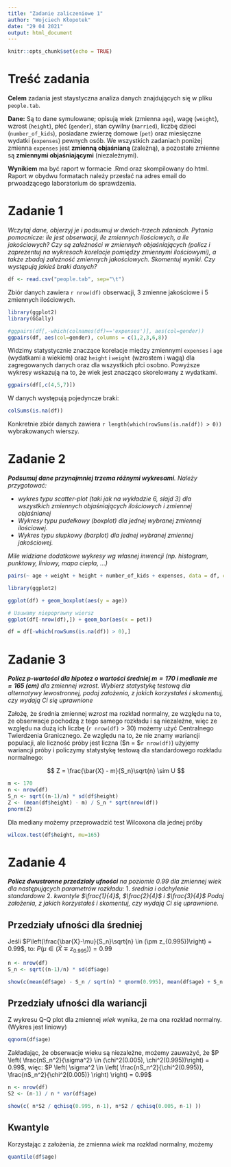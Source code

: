 ```yaml
---
title: "Zadanie zaliczeniowe 1"
author: "Wojciech Kłopotek"
date: "29 04 2021"
output: html_document
---
```


```r
knitr::opts_chunk$set(echo = TRUE)
```

# Treść zadania

**Celem** zadania jest staystyczna analiza danych znajdujących się w pliku `people.tab`.

**Dane:** Są to dane symulowane; opisują wiek (zmienna `age`), wagę (`weight`), wzrost (`height`), płeć (`gender`), stan cywilny (`married`), liczbę dzieci (`number_of_kids`), posiadane zwierzę domowe (`pet`) oraz miesięczne wydatki (`expenses`) pewnych osób. We wszystkich zadaniach poniżej zmienna `expenses` jest **zmienną objaśnianą** (zależną), a pozostałe zmienne są **zmiennymi objaśniającymi** (niezależnymi).

**Wynikiem** ma być raport w formacie .Rmd oraz skompilowany do html. Raport w obydwu formatach należy przesłać na adres email do prwoadzącego laboratorium do sprawdzenia.

# Zadanie 1

*Wczytaj dane, objerzyj je i podsumuj w dwóch-trzech zdaniach. Pytania pomocnicze: ile jest obserwacji, ile zmiennych ilościowych, a ile jakościowych? Czy są zależności w zmiennych objaśniających (policz i zaprezentuj na wykresach korelacje pomiędzy zmiennymi ilościowymi), a także zbadaj zależność zmiennych jakościowych. Skomentuj wyniki. Czy występują jakieś braki danych?*

```r
df <- read.csv("people.tab", sep="\t")
```

Zbiór danych zawiera `r nrow(df)` obserwacji, 3 zmienne jakościowe i 5 zmiennych ilościowych.

```r
library(ggplot2)
library(GGally)

#ggpairs(df[,-which(colnames(df)=='expenses')], aes(col=gender))
ggpairs(df, aes(col=gender), columns = c(1,2,3,6,8))
```


Widzimy statystycznie znaczące korelacje między zmiennymi `expenses` i `age` (wydatkami a wiekiem) oraz `height` i `weight` (wzrostem i wagą) dla zagregowanych danych oraz dla wszystkich płci osobno. Powyższe wykresy wskazują na to, że wiek jest znacząco skorelowany z wydatkami.

```r
ggpairs(df[,c(4,5,7)])
```

W danych występują pojedyncze braki:
```r
colSums(is.na(df))
```

Konkretnie zbiór danych zawiera `r length(which(rowSums(is.na(df)) > 0))` wybrakowanych wierszy.

# Zadanie 2

***Podsumuj dane przynajmniej trzema różnymi wykresami**. Należy przygotować:*

* *wykres typu scatter-plot (taki jak na wykładzie 6, slajd 3) dla wszystkich zmiennych objaśniających ilościowych i zmiennej objaśnianej*
* *Wykresy typu pudełkowy (boxplot) dla jednej wybranej zmiennej ilościowej.*
* *Wykres typu słupkowy (barplot) dla jednej wybranej zmiennej jakościowej.*

*Mile widziane dodatkowe wykresy wg własnej inwencji (np. histogram, punktowy, liniowy, mapa ciepła, ...)*

```r
pairs(~ age + weight + height + number_of_kids + expenses, data = df, col = 'blue', pch='.')
```

```r
library(ggplot2)

ggplot(df) + geom_boxplot(aes(y = age))
```

```r
# Usuwamy niepoprawny wiersz
ggplot(df[-nrow(df),]) + geom_bar(aes(x = pet))
```

```r
df = df[-which(rowSums(is.na(df)) > 0),]
```

# Zadanie 3

***Policz p-wartości dla hipotez o wartości średniej $m = 170$ i medianie $me = 165$ (cm)** dla zmiennej $wzrost$. Wybierz statystykę testową dla alternatywy lewostronnej, podaj założenia, z jakich korzystałeś i skomentuj, czy wydają Ci się uprawnione*

Założę, że średnia zmiennej $wzrost$ ma rozkład normalny, ze względu na to, że obserwacje pochodzą z tego samego rozkładu i są niezależne, więc ze względu na dużą ich liczbę (`r nrow(df)` > 30) możemy użyć Centralnego Twierdzenia Granicznego. Ze względu na to, że nie znamy wariancji populacji, ale liczność próby jest liczna ($n = $`r nrow(df)`) użyjemy wariancji próby i policzymy statystykę testową dla standardowego rozkładu normalnego:

$$
Z = \frac{\bar{X} - m}{S_n}\sqrt{n} \sim U
$$

```r
m <- 170
n <- nrow(df)
S_n <- sqrt((n-1)/n) * sd(df$height)
Z <- (mean(df$height) - m) / S_n * sqrt(nrow(df))
pnorm(Z)
```

Dla mediany możemy przeprowadzić test Wilcoxona dla jednej próby

```r
wilcox.test(df$height, mu=165)
```

# Zadanie 4
***Policz dwustronne przedziały ufności** na poziomie $0.99$ dla zmiennej $wiek$ dla następujących parametrów rozkładu:*
1. *średnia i odchylenie standardowe*
2. *kwantyle $\frac{1}{4}$, $\frac{2}{4}$ i $\frac{3}{4}$*
*Podaj założenia, z jakich korzystałeś i skomentuj, czy wydają Ci się uprawnione.*

## Przedziały ufności dla średniej

Jeśli $P\left(\frac{\bar{X}-\mu}{S_n}\sqrt{n} \in (\pm z_{0.995})\right) = 0.99$, to: $P\left(\mu \in (\bar{X} \mp z_{0.995})\right) = 0.99$

```r
n <- nrow(df)
S_n <- sqrt((n-1)/n) * sd(df$age)

show(c(mean(df$age) - S_n / sqrt(n) * qnorm(0.995), mean(df$age) + S_n / sqrt(n) * qnorm(0.995)))
```

## Przedziały ufności dla wariancji

Z wykresu Q-Q plot dla zmiennej $wiek$ wynika, że ma ona rozkład normalny. (Wykres jest liniowy)

```r
qqnorm(df$age)
```

Zakładając, że obserwacje wieku są niezależne, możemy zauważyć, że $P \left( \frac{nS_n^2}{\sigma^2} \in (\chi^2(0.005), \chi^2(0.995))\right) = 0.99$, więc: $P \left( \sigma^2 \in \left( \frac{nS_n^2}{\chi^2(0.995)}, \frac{nS_n^2}{\chi^2(0.005)} \right) \right) = 0.99$

```r
n <- nrow(df)
S2 <- (n-1) / n * var(df$age)

show(c( n*S2 / qchisq(0.995, n-1), n*S2 / qchisq(0.005, n-1) ))
```

## Kwantyle

Korzystając z założenia, że zmienna $wiek$ ma rozkład normalny, możemy

```r
quantile(df$age)
```

